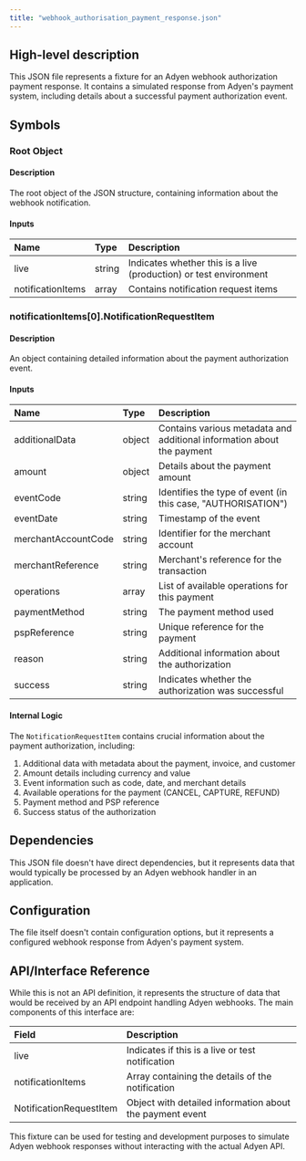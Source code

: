 ```yaml
---
title: "webhook_authorisation_payment_response.json"
---
```


## High-level description
This JSON file represents a fixture for an Adyen webhook authorization payment response. It contains a simulated response from Adyen's payment system, including details about a successful payment authorization event.

## Symbols

### Root Object
#### Description
The root object of the JSON structure, containing information about the webhook notification.

#### Inputs
| Name | Type | Description |
|:-----|:-----|:------------|
| live | string | Indicates whether this is a live (production) or test environment |
| notificationItems | array | Contains notification request items |

### notificationItems[0].NotificationRequestItem
#### Description
An object containing detailed information about the payment authorization event.

#### Inputs
| Name | Type | Description |
|:-----|:-----|:------------|
| additionalData | object | Contains various metadata and additional information about the payment |
| amount | object | Details about the payment amount |
| eventCode | string | Identifies the type of event (in this case, "AUTHORISATION") |
| eventDate | string | Timestamp of the event |
| merchantAccountCode | string | Identifier for the merchant account |
| merchantReference | string | Merchant's reference for the transaction |
| operations | array | List of available operations for this payment |
| paymentMethod | string | The payment method used |
| pspReference | string | Unique reference for the payment |
| reason | string | Additional information about the authorization |
| success | string | Indicates whether the authorization was successful |

#### Internal Logic
The `NotificationRequestItem` contains crucial information about the payment authorization, including:
1. Additional data with metadata about the payment, invoice, and customer
2. Amount details including currency and value
3. Event information such as code, date, and merchant details
4. Available operations for the payment (CANCEL, CAPTURE, REFUND)
5. Payment method and PSP reference
6. Success status of the authorization

## Dependencies
This JSON file doesn't have direct dependencies, but it represents data that would typically be processed by an Adyen webhook handler in an application.

## Configuration
The file itself doesn't contain configuration options, but it represents a configured webhook response from Adyen's payment system.

## API/Interface Reference
While this is not an API definition, it represents the structure of data that would be received by an API endpoint handling Adyen webhooks. The main components of this interface are:

| Field | Description |
|:------|:------------|
| live | Indicates if this is a live or test notification |
| notificationItems | Array containing the details of the notification |
| NotificationRequestItem | Object with detailed information about the payment event |

This fixture can be used for testing and development purposes to simulate Adyen webhook responses without interacting with the actual Adyen API.
